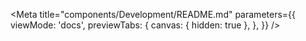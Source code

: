 
<Meta
  title="components/Development/README.md"
  parameters={{
    viewMode: 'docs',
    previewTabs: {
      canvas: { hidden: true },
    },
  }}
/>

<README />
